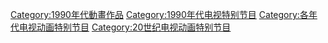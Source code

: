 [[Category:1990年代動畫作品|Category:1990年代動畫作品]]
[[Category:1990年代电视特别节目|Category:1990年代电视特别节目]]
[[Category:各年代电视动画特别节目|Category:各年代电视动画特别节目]]
[[Category:20世纪电视动画特别节目|Category:20世纪电视动画特别节目]]